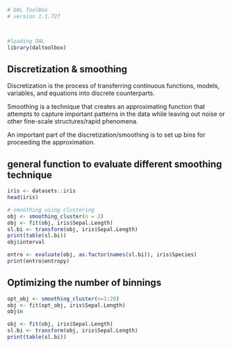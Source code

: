 ```r
# DAL ToolBox
# version 1.1.727



#loading DAL
library(daltoolbox) 
```

## Discretization & smoothing
Discretization is the process of transferring continuous functions, models, variables, and equations into discrete counterparts. 

Smoothing is a technique that creates an approximating function that attempts to capture important patterns in the data while leaving out noise or other fine-scale structures/rapid phenomena.

An important part of the discretization/smoothing is to set up bins for proceeding the approximation.

## general function to evaluate different smoothing technique

```r
iris <- datasets::iris
head(iris)
```

```r
# smoothing using clustering
obj <- smoothing_cluster(n = 2)  
obj <- fit(obj, iris$Sepal.Length)
sl.bi <- transform(obj, iris$Sepal.Length)
print(table(sl.bi))
obj$interval
```

```r
entro <- evaluate(obj, as.factor(names(sl.bi)), iris$Species)
print(entro$entropy)
```

## Optimizing the number of binnings

```r
opt_obj <- smoothing_cluster(n=1:20)
obj <- fit(opt_obj, iris$Sepal.Length)
obj$n
```

```r
obj <- fit(obj, iris$Sepal.Length)
sl.bi <- transform(obj, iris$Sepal.Length)
print(table(sl.bi))
```

